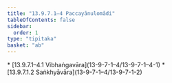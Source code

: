 ```yaml
---
title: "13.9.7.1–4 Paccayānulomādi"
tableOfContents: false
sidebar:
  order: 1
type: "tipitaka"
basket: "ab"
---
```



<DynamicBreadcrumb />



<TableOfContents>
* [13.9.7.1–4.1 Vibhaṅgavāra](13-9-7-1–4/13-9-7-1–4-1)
* [13.9.7.1.2 Saṅkhyāvāra](13-9-7-1–4/13-9-7-1-2)
</TableOfContents>